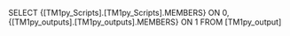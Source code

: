 SELECT {[TM1py_Scripts].[TM1py_Scripts].MEMBERS} ON 0, {[TM1py_outputs].[TM1py_outputs].MEMBERS} ON 1 FROM [TM1py_output]